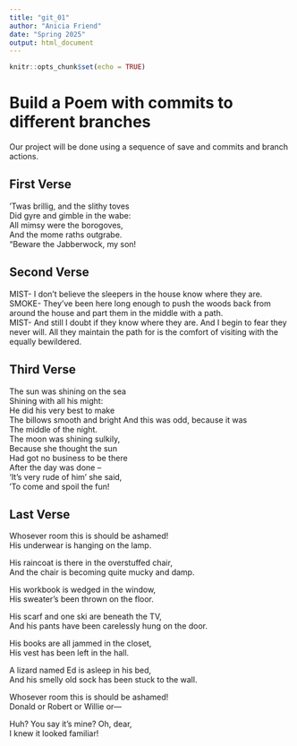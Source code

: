 ```yaml
---
title: "git_01"
author: "Anicia Friend"
date: "Spring 2025"
output: html_document
---
```


```r
knitr::opts_chunk$set(echo = TRUE)
```
# Build a Poem with commits to different branches
Our project will be done using a sequence of save and commits and branch actions.
<!-- Do not modify or change any text in "!--" bracketed areas such as this --- these are instructions to
you, if you change any of this the git program will notice it and compromise your git merging strategy !-->

## First Verse 
<!--Put the first five lines of a poem by Lewis Carrol in this section!-->


  'Twas brillig, and the slithy toves  
Did gyre and gimble in the wabe:  
All mimsy were the borogoves,  
And the mome raths outgrabe.  
"Beware the Jabberwock, my son!  


## Second Verse
<!--Put the first five lines of a poem by Robert Frost here!-->


MIST- I don't believe the sleepers in the house know where they are.  
SMOKE- They've been here long enough to push the woods back from around the house and part them in the middle with a path.  
MIST- And still I doubt if they know where they are.   And I begin to fear they never will. All they maintain the path for is the comfort of visiting with the equally bewildered.  



## Third Verse
<!--Put the first two verses of The Walrus and the Carpenter here!-->


The sun was shining on the sea  
Shining with all his might:  
He did his very best to make  
The billows smooth and bright  And this was odd, because it was  
The middle of the night.  
The moon was shining sulkily,  
Because she thought the sun  
Had got no business to be there  
After the day was done –  
‘It’s very rude of him’ she said,  
‘To come and spoil the fun!  


## Last Verse
<!--Put a short poem you created using chatGPT of 20 to 30 lines,here!-->


Whosever room this is should be ashamed!  
His underwear is hanging on the lamp.  

His raincoat is there in the overstuffed chair,  
And the chair is becoming quite mucky and damp.  

His workbook is wedged in the window,  
His sweater's been thrown on the floor.  

His scarf and one ski are beneath the TV,  
And his pants have been carelessly hung on the door.  

His books are all jammed in the closet,  
His vest has been left in the hall.  

A lizard named Ed is asleep in his bed,  
And his smelly old sock has been stuck to the wall.  

Whosever room this is should be ashamed!  
Donald or Robert or Willie or—  

Huh? You say it’s mine? Oh, dear,  
I knew it looked familiar!  




